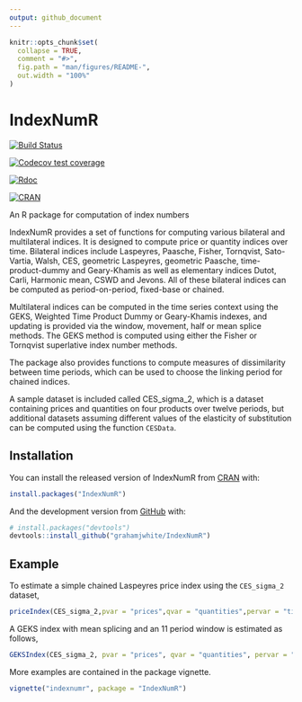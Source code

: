 ```yaml
---
output: github_document
---
```


<!-- README.md is generated from README.Rmd. Please edit that file -->

```r
knitr::opts_chunk$set(
  collapse = TRUE,
  comment = "#>",
  fig.path = "man/figures/README-",
  out.width = "100%"
)
```

# IndexNumR

<!-- badges: start -->
[![Build Status](https://travis-ci.org/grahamjwhite/IndexNumR.svg?branch=master)](https://travis-ci.org/grahamjwhite/IndexNumR)

[![Codecov test coverage](https://codecov.io/gh/grahamjwhite/IndexNumR/branch/master/graph/badge.svg)](https://codecov.io/gh/grahamjwhite/IndexNumR?branch=master)

[![Rdoc](http://www.rdocumentation.org/badges/version/IndexNumR)](http://www.rdocumentation.org/packages/IndexNumR)

[![CRAN](https://www.r-pkg.org/badges/version/IndexNumR)](https://www.r-pkg.org/badges/version/IndexNumR)
<!-- badges: end -->

An R package for computation of index numbers

IndexNumR provides a set of functions for computing various bilateral and multilateral indices. It is designed to compute price or quantity indices over time. Bilateral indices include Laspeyres, Paasche, Fisher, Tornqvist, Sato-Vartia, Walsh, CES, geometric Laspeyres, geometric Paasche, time-product-dummy and Geary-Khamis as well as elementary indices Dutot, Carli, Harmonic mean, CSWD and Jevons. All of these bilateral indices can be computed as period-on-period, fixed-base or chained. 

Multilateral indices can be computed in the time series context using the GEKS, Weighted Time Product Dummy or Geary-Khamis indexes, and updating is provided via the window, movement, half or mean splice methods. The GEKS method is computed using either the Fisher or Tornqvist superlative index number methods.

The package also provides functions to compute measures of dissimilarity between time periods, which can be used to choose the linking period for chained indices. 

A sample dataset is included called CES_sigma_2, which is a dataset containing prices and quantities on four products over twelve periods, but additional datasets assuming different values of the elasticity of substitution can be computed using the function `CESData`. 

## Installation

You can install the released version of IndexNumR from [CRAN](https://CRAN.R-project.org) with:

``` r
install.packages("IndexNumR")
```

And the development version from [GitHub](https://github.com/) with:

``` r
# install.packages("devtools")
devtools::install_github("grahamjwhite/IndexNumR")
```
## Example

To estimate a simple chained Laspeyres price index using the `CES_sigma_2` dataset,

```r
priceIndex(CES_sigma_2,pvar = "prices",qvar = "quantities",pervar = "time",prodID = "prodID", indexMethod = "laspeyres", output = "chained")
```
A GEKS index with mean splicing and an 11 period window is estimated as follows,

```r
GEKSIndex(CES_sigma_2, pvar = "prices", qvar = "quantities", pervar = "time", prodID = "prodID", indexMethod = "tornqvist", window=11, splice = "mean")
```
More examples are contained in the package vignette. 
```r
vignette("indexnumr", package = "IndexNumR")
```
